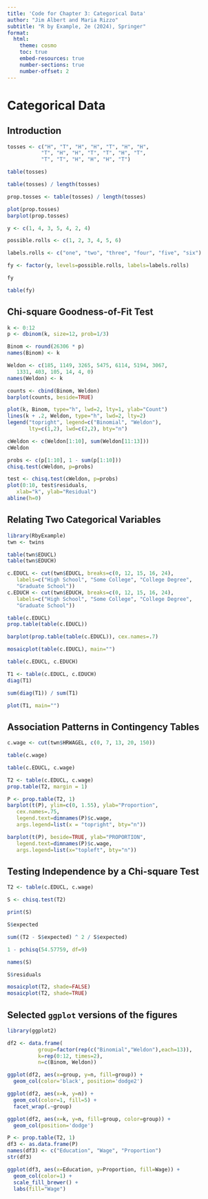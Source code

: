 ```yaml
---
title: 'Code for Chapter 3: Categorical Data'
author: "Jim Albert and Maria Rizzo"
subtitle: "R by Example, 2e (2024), Springer"
format:
  html:
    theme: cosmo
    toc: true
    embed-resources: true
    number-sections: true
    number-offset: 2
---
```


# Categorical Data

## Introduction

```r
tosses <- c("H", "T", "H", "H", "T", "H", "H",
           "T", "H", "H", "T", "T", "H", "T",
           "T", "T", "H", "H", "H", "T")
```

```r
table(tosses)
```

```r
table(tosses) / length(tosses)
```

```r
prop.tosses <- table(tosses) / length(tosses)
```

```r
plot(prop.tosses)
barplot(prop.tosses)
```

```r
y <- c(1, 4, 3, 5, 4, 2, 4)
```

```r
possible.rolls <- c(1, 2, 3, 4, 5, 6)
```

```r
labels.rolls <- c("one", "two", "three", "four", "five", "six")
```

```r
fy <- factor(y, levels=possible.rolls, labels=labels.rolls)
```

```r
fy
```

```r
table(fy)
```

## Chi-square Goodness-of-Fit Test

```r
k <- 0:12
p <- dbinom(k, size=12, prob=1/3)
```

```r
Binom <- round(26306 * p)
names(Binom) <- k
```

```r
Weldon <- c(185, 1149, 3265, 5475, 6114, 5194, 3067,
   1331, 403, 105, 14, 4, 0)
names(Weldon) <- k
```

```r
counts <- cbind(Binom, Weldon)
barplot(counts, beside=TRUE)
```

```r
plot(k, Binom, type="h", lwd=2, lty=1, ylab="Count")
lines(k + .2, Weldon, type="h", lwd=2, lty=2)
legend("topright", legend=c("Binomial", "Weldon"),
       lty=c(1,2), lwd=c(2,2), bty="n")
```

```r
cWeldon <- c(Weldon[1:10], sum(Weldon[11:13]))
cWeldon
```

```r
probs <- c(p[1:10], 1 - sum(p[1:10]))
chisq.test(cWeldon, p=probs)
```

```r
test <- chisq.test(cWeldon, p=probs)
plot(0:10, test$residuals,
   xlab="k", ylab="Residual")
abline(h=0)
```

## Relating Two Categorical Variables

```r
library(RbyExample)
twn <- twins
```

```r
table(twn$EDUCL)
table(twn$EDUCH)
```

```r
c.EDUCL <- cut(twn$EDUCL, breaks=c(0, 12, 15, 16, 24),
   labels=c("High School", "Some College", "College Degree",
   "Graduate School"))
c.EDUCH <- cut(twn$EDUCH, breaks=c(0, 12, 15, 16, 24),
   labels=c("High School", "Some College", "College Degree",
   "Graduate School"))
```

```r
table(c.EDUCL)
prop.table(table(c.EDUCL))
```

```r
barplot(prop.table(table(c.EDUCL)), cex.names=.7)
```

```r
mosaicplot(table(c.EDUCL), main="")
```

```r
table(c.EDUCL, c.EDUCH)
```

```r
T1 <- table(c.EDUCL, c.EDUCH)
diag(T1)
```

```r
sum(diag(T1)) / sum(T1)
```

```r
plot(T1, main="")
```

## Association Patterns in Contingency Tables

```r
c.wage <- cut(twn$HRWAGEL, c(0, 7, 13, 20, 150))
```

```r
table(c.wage)
```

```r
table(c.EDUCL, c.wage)
```

```r
T2 <- table(c.EDUCL, c.wage)
prop.table(T2, margin = 1)
```

```r
P <- prop.table(T2, 1)
barplot(t(P), ylim=c(0, 1.55), ylab="Proportion",
   cex.names=.75,
   legend.text=dimnames(P)$c.wage,  
   args.legend=list(x = "topright", bty="n"))
```

```r
barplot(t(P), beside=TRUE, ylab="PROPORTION",  
   legend.text=dimnames(P)$c.wage,
   args.legend=list(x="topleft", bty="n"))
```

## Testing Independence by a Chi-square Test

```r
T2 <- table(c.EDUCL, c.wage)
```

```r
S <- chisq.test(T2)
```

```r
print(S)
```

```r
S$expected
```

```r
sum((T2 - S$expected) ^ 2 / S$expected)
```

```r
1 - pchisq(54.57759, df=9)
```

```r

names(S)
```

```r
S$residuals
```

```r
mosaicplot(T2, shade=FALSE)
mosaicplot(T2, shade=TRUE)
```

## Selected `ggplot` versions of the figures

```r
library(ggplot2)
```

```r
df2 <- data.frame(
          group=factor(rep(c("Binomial","Weldon"),each=13)),
          k=rep(0:12, times=2), 
          n=c(Binom, Weldon))
```

```r
ggplot(df2, aes(x=group, y=n, fill=group)) +
  geom_col(color='black', position='dodge2')

ggplot(df2, aes(x=k, y=n)) + 
  geom_col(color=1, fill=5) +
  facet_wrap(.~group)
```

```r
ggplot(df2, aes(x=k, y=n, fill=group, color=group)) +  
  geom_col(position='dodge')
```

```r
P <- prop.table(T2, 1)
df3 <- as.data.frame(P)
names(df3) <- c("Education", "Wage", "Proportion")
str(df3)
```

```r
ggplot(df3, aes(x=Education, y=Proportion, fill=Wage)) +
  geom_col(color=1) +
  scale_fill_brewer() +
  labs(fill="Wage")
```
